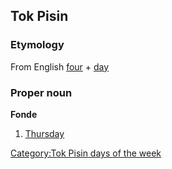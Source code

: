 ==Tok Pisin==
===Etymology===
From English [[four]] + [[day]]

===Proper noun===
'''Fonde'''
#[[Thursday]]

[[Category:Tok Pisin days of the week]]
